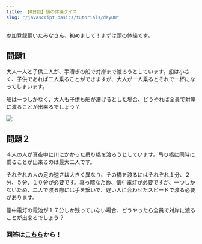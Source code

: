 ```yaml
---
title: 【0日目】頭の体操クイズ
slug: "/javascript_basics/tutorials/day00"
---
```


参加登録頂いたみなさん、初めまして！まずは頭の体操です。

## 問題1
大人一人と子供二人が、手漕ぎの船で対岸まで渡ろうとしています。船は小さく、子供であれば二人乗ることができますが、大人が一人乗るとそれで一杯になってしまいます。

船は一つしかなく、大人も子供も船が漕げるとした場合、どうやれば全員で対岸に渡ることが出来るでしょう？

![](~assets/images/quiz_01.jpg)

## 問題２
４人の人が真夜中に川にかかった吊り橋を渡ろうとしています。吊り橋に同時に乗ることが出来るのは最大二人です。

それぞれの人の足の速さは大きく異なり、その橋を渡るにはそれぞれ１分、２分、５分、１０分が必要です。真っ暗なため、懐中電灯が必要ですが、一つしかないため、二人で渡る際には手を繋いで、遅い人に合わせたスピードで渡る必要があります。

懐中電灯の電池が１７分しか残っていない場合、どうやったら全員で対岸に渡ることが出来るでしょう？

### 回答は[こちら](https://forms.gle/ubMnmRetnBLMXC6e9)から！

